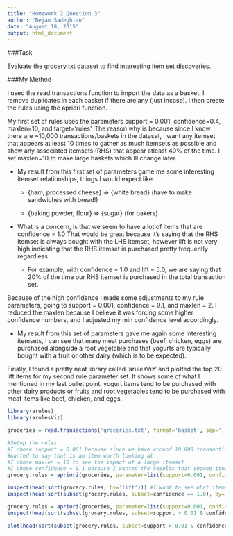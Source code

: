```yaml
---
title: "Homework 2 Question 3"
author: "Bejan Sadeghian"
date: "August 18, 2015"
output: html_document
---
```


###Task

Evaluate the grocery.txt dataset to find interesting item set discoveries.

###My Method

I used the read.transactions function to import the data as a basket. I remove duplicates in each basket if there are any (just incase). I then create the rules using the apriori function.

My first set of rules uses the parameters support = 0.001, confidence=0.4, maxlen=10, and target='rules'. The reason why is because since I know there are ~10,000 transactions/baskets in the dataset, I want any itemset that appears at least 10 times to gather as much itemsets as possible and show any associated itemsets (RHS) that appear atleast 40% of the time. I set maxlen=10 to make large baskets which Ill change later.

 - My result from this first set of parameters game me some interesting itemset relationships, things I would expect like...
 
    - {ham, processed cheese} => {white bread} (have to make sandwiches with bread!) 
    
    - {baking powder, flour} => {sugar} (for bakers)
    
 - What is a concern, is that we seem to have a lot of items that are confidence = 1.0 That would be great because it's saying that the RHS itemset is always bought with the LHS itemset, however lift is not very high indicating that the RHS itemset is purchased pretty frequently regardless
    
    - For example, with confidence = 1.0 and lift = 5.0, we are saying that 20% of the time our RHS itemset is purchased in the total transaction set.
 
Because of the high confidence I made some adjustments to my rule parameters, going to support = 0.001, confidence = 0.1, and maxlen = 2. I reduced the maxlen because I believe it was forcing some higher confidence numbers, and I adjusted my min confidence level accordingly.

 - My result from this set of parameters gave me again some interesting itemsets, I can see that many meat purchases (beef, chicken, eggs) are purchased alongside a root vegetable and that yogurts are typically bought with a fruit or other dairy (which is to be expected).

Finally, I found a pretty neat library called 'arulesViz' and plotted the top 20 lift items for my second rule parameter set. It shows some of what I mentioned in my last bullet point, yogurt items tend to be purchased with other dairy products or fruits and root vegetables tend to be purchased with meat items like beef, chicken, and eggs.



```R
library(arules)
library(arulesViz)

groceries = read.transactions('groceries.txt', format='basket', sep=',', rm.duplicates = TRUE)

#Setup the rules
#I chose support = 0.001 because since we have around 10,000 transactions, if an item is in approx. 10+ of the baskets I 
#wanted to say that is an item worth looking at
#I chose maxlen = 10 to see the impact of a large itemset
#I chose confidence = 0.1 because I wanted the results that showed item sets were in atleast 10% of my LHS itemset
grocery.rules = apriori(groceries, parameter=list(support=0.001, confidence=0.4, maxlen=10, target='rules'))

inspect(head(sort(grocery.rules, by='lift'))) #I want to see what itemsets have a high frequency of being purchased with another itemset and primarily with that itemsets (in other words not purchased without the first itemset) 
inspect(head(sort(subset(grocery.rules, subset=confidence == 1.0), by='lift'))) #Want to see what RHS itemsets are purchased every time with a LHS set

grocery.rules = apriori(groceries, parameter=list(support=0.001, confidence=0.1, maxlen=2, target='rules')) # Because I was getting confidence of 1.0 I feel like that the maxlen rule is letting things get too general. In other words, the max rule is just too large and skewing my results
inspect(head(sort(subset(grocery.rules, subset=support > 0.01 & confidence > 0.2), by='lift'),25)) #want to see what 10% of our itemsets involve and what other itemsets have a high frequency in these

plot(head(sort(subset(grocery.rules, subset=support > 0.01 & confidence > 0.2), by='lift'),20),method="graph",interactive=FALSE)

```

